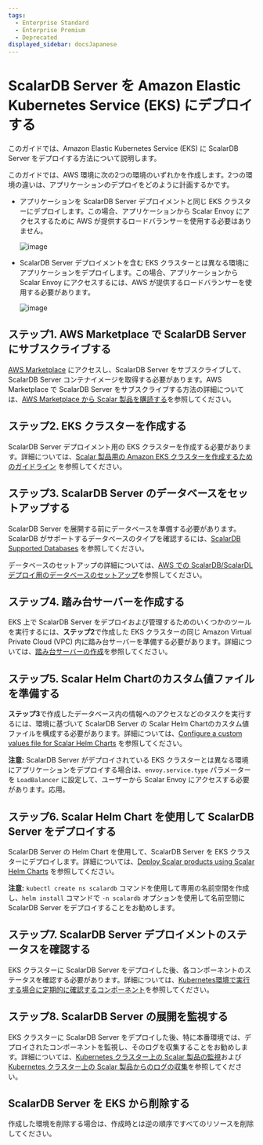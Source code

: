 ```yaml
---
tags:
  - Enterprise Standard
  - Enterprise Premium
  - Deprecated
displayed_sidebar: docsJapanese
---
```


# ScalarDB Server を Amazon Elastic Kubernetes Service (EKS) にデプロイする


<TranslationBanner />

このガイドでは、Amazon Elastic Kubernetes Service (EKS) に ScalarDB Server をデプロイする方法について説明します。

このガイドでは、AWS 環境に次の2つの環境のいずれかを作成します。2つの環境の違いは、アプリケーションのデプロイをどのように計画するかです。

* アプリケーションを ScalarDB Server デプロイメントと同じ EKS クラスターにデプロイします。この場合、アプリケーションから Scalar Envoy にアクセスするために AWS が提供するロードバランサーを使用する必要はありません。

  ![image](./images/png/EKS_ScalarDB_Server_App_In_Cluster.drawio.png)

* ScalarDB Server デプロイメントを含む EKS クラスターとは異なる環境にアプリケーションをデプロイします。この場合、アプリケーションから Scalar Envoy にアクセスするには、AWS が提供するロードバランサーを使用する必要があります。

  ![image](./images/png/EKS_ScalarDB_Server_App_Out_Cluster.drawio.png)

## ステップ1. AWS Marketplace で ScalarDB Server にサブスクライブする

[AWS Marketplace](https://aws.amazon.com/marketplace/pp/prodview-rzbuhxgvqf4d2) にアクセスし、ScalarDB Server をサブスクライブして、ScalarDB Server コンテナイメージを取得する必要があります。AWS Marketplace で ScalarDB Server をサブスクライブする方法の詳細については、[AWS Marketplace から Scalar 製品を購読する](AwsMarketplaceGuide.mdx#aws-marketplace-から-scalar-製品を購読する)を参照してください。

## ステップ2. EKS クラスターを作成する

ScalarDB Server デプロイメント用の EKS クラスターを作成する必要があります。詳細については、[Scalar 製品用の Amazon EKS クラスターを作成するためのガイドライン](CreateEKSClusterForScalarProducts.mdx) を参照してください。

## ステップ3. ScalarDB Server のデータベースをセットアップする

ScalarDB Server を展開する前にデータベースを準備する必要があります。ScalarDB がサポートするデータベースのタイプを確認するには、[ScalarDB Supported Databases](https://scalardb.scalar-labs.com/docs/latest/requirements#databases) を参照してください。

データベースのセットアップの詳細については、[AWS での ScalarDB/ScalarDL デプロイ用のデータベースのセットアップ](SetupDatabaseForAWS.mdx)を参照してください。

## ステップ4. 踏み台サーバーを作成する

EKS 上で ScalarDB Server をデプロイおよび管理するためのいくつかのツールを実行するには、**ステップ2**で作成した EKS クラスターの同じ Amazon Virtual Private Cloud (VPC) 内に踏み台サーバーを準備する必要があります。詳細については、[踏み台サーバーの作成](CreateBastionServer.mdx)を参照してください。

## ステップ5. Scalar Helm Chartのカスタム値ファイルを準備する

**ステップ3**で作成したデータベース内の情報へのアクセスなどのタスクを実行するには、環境に基づいて ScalarDB Server の Scalar Helm Chartのカスタム値ファイルを構成する必要があります。詳細については、[Configure a custom values file for Scalar Helm Charts](../helm-charts/configure-custom-values-file.mdx) を参照してください。

**注意:** ScalarDB Server がデプロイされている EKS クラスターとは異なる環境にアプリケーションをデプロイする場合は、`envoy.service.type` パラメーターを `LoadBalancer` に設定して、ユーザーから Scalar Envoy にアクセスする必要があります。応用。

## ステップ6. Scalar Helm Chart を使用して ScalarDB Server をデプロイする

ScalarDB Server の Helm Chart を使用して、ScalarDB Server を EKS クラスターにデプロイします。詳細については、[Deploy Scalar products using Scalar Helm Charts](../helm-charts/how-to-deploy-scalar-products.mdx) を参照してください。

**注意:** `kubectl create ns scalardb` コマンドを使用して専用の名前空間を作成し、`helm install` コマンドで `-n scalardb` オプションを使用して名前空間に ScalarDB Server をデプロイすることをお勧めします。

## ステップ7. ScalarDB Server デプロイメントのステータスを確認する

EKS クラスターに ScalarDB Server をデプロイした後、各コンポーネントのステータスを確認する必要があります。詳細については、[Kubernetes環境で実行する場合に定期的に確認するコンポーネント](RegularCheck.mdx)を参照してください。

## ステップ8. ScalarDB Server の展開を監視する

EKS クラスターに ScalarDB Server をデプロイした後、特に本番環境では、デプロイされたコンポーネントを監視し、そのログを収集することをお勧めします。詳細については、[Kubernetes クラスター上の Scalar 製品の監視](K8sMonitorGuide.mdx)および [Kubernetes クラスター上の Scalar 製品からのログの収集](K8sLogCollectionGuide.mdx)を参照してください。

## ScalarDB Server を EKS から削除する

作成した環境を削除する場合は、作成時とは逆の順序ですべてのリソースを削除してください。
